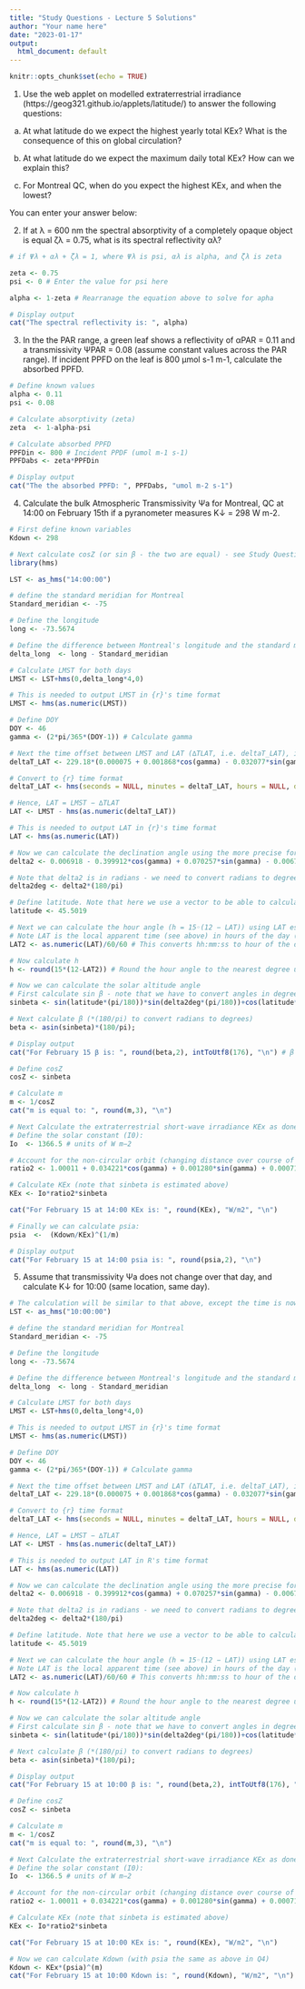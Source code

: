 ```yaml
---
title: "Study Questions - Lecture 5 Solutions"
author: "Your name here"
date: "2023-01-17"
output:
  html_document: default
---
```


```r
knitr::opts_chunk$set(echo = TRUE)
```

1. Use the web applet on modelled extraterrestrial irradiance (https://geog321.github.io/applets/latitude/) to answer the following questions: 

(a) At what latitude do we expect the highest yearly total KEx? What is the consequence of this on global circulation?

(b) At what latitude do we expect the maximum daily total KEx? How can we explain this? 

(c) For Montreal QC, when do you expect the highest KEx, and when the lowest? 

You can enter your answer below: 

2. If at λ = 600 nm the spectral absorptivity of a completely opaque object is equal ζλ = 0.75, what is its spectral reflectivity αλ?


```r
# if Ψλ + αλ + ζλ = 1, where Ψλ is psi, αλ is alpha, and ζλ is zeta

zeta <- 0.75
psi <- 0 # Enter the value for psi here

alpha <- 1-zeta # Rearranage the equation above to solve for apha 

# Display output
cat("The spectral reflectivity is: ", alpha)

```

3. In the the PAR range, a green leaf shows a reflectivity of  αPAR = 0.11 and a transmissivity ΨPAR = 0.08 (assume constant values across the PAR range). If incident PPFD on the leaf is 800 μmol s-1 m-1, calculate the absorbed PPFD.


```r
# Define known values
alpha <- 0.11
psi <- 0.08

# Calculate absorptivity (zeta)
zeta  <- 1-alpha-psi

# Calculate absorbed PPFD
PPFDin <- 800 # Incident PPDF (umol m-1 s-1)
PPFDabs <- zeta*PPFDin

# Display output
cat("The the absorbed PPFD: ", PPFDabs, "umol m-2 s-1")
```

4. Calculate the bulk Atmospheric Transmissivity Ψa for Montreal, QC at 14:00 on February 15th if a pyranometer measures K↓ = 298 W m-2.

```r
# First define known variables
Kdown <- 298 

# Next calculate cosZ (or sin β - the two are equal) - see Study Questions for Lecture 4
library(hms)

LST <- as_hms("14:00:00")

# define the standard meridian for Montreal
Standard_meridian <- -75

# Define the longitude
long <- -73.5674

# Define the difference between Montreal's longitude and the standard meridian
delta_long  <- long - Standard_meridian

# Calculate LMST for both days
LMST <- LST+hms(0,delta_long*4,0)

# This is needed to output LMST in {r}'s time format
LMST <- hms(as.numeric(LMST))

# Define DOY
DOY <- 46
gamma <- (2*pi/365*(DOY-1)) # Calculate gamma

# Next the time offset between LMST and LAT (∆TLAT, i.e. deltaT_LAT), in minutes can be calculated using the formula given in Lecture 4, Slide 12
deltaT_LAT <- 229.18*(0.000075 + 0.001868*cos(gamma) - 0.032077*sin(gamma) - 0.014615*cos(2*gamma) - 0.040849*sin(2*gamma))

# Convert to {r} time format 
deltaT_LAT <- hms(seconds = NULL, minutes = deltaT_LAT, hours = NULL, days = NULL)

# Hence, LAT = LMST − ∆TLAT
LAT <- LMST - hms(as.numeric(deltaT_LAT))

# This is needed to output LAT in {r}'s time format
LAT <- hms(as.numeric(LAT))

# Now we can calculate the declination angle using the more precise formulation
delta2 <- 0.006918 - 0.399912*cos(gamma) + 0.070257*sin(gamma) - 0.006758*cos(2*gamma) + 0.000907*sin(2*gamma) - 0.002697*cos(3*gamma) + 0.00148*sin(3*gamma)

# Note that delta2 is in radians - we need to convert radians to degrees
delta2deg <- delta2*(180/pi)

# Define latitude. Note that here we use a vector to be able to calculate the solar altitude angle for both days
latitude <- 45.5019

# Next we can calculate the hour angle (h = 15◦(12 − LAT)) using LAT estimated above. 
# Note LAT is the local apparent time (see above) in hours of the day (with minutes as a fraction of an hour). This can be calculated using the following:
LAT2 <- as.numeric(LAT)/60/60 # This converts hh:mm:ss to hour of the day

# Now calculate h
h <- round(15*(12-LAT2)) # Round the hour angle to the nearest degree using round()

# Now we can calculate the solar altitude angle
# First calculate sin β - note that we have to convert angles in degrees to radians (multiply degrees by (pi/180))
sinbeta <- sin(latitude*(pi/180))*sin(delta2deg*(pi/180))+cos(latitude*(pi/180))*cos(delta2deg*(pi/180))*cos(h*(pi/180))

# Next calculate β (*(180/pi) to convert radians to degrees)
beta <- asin(sinbeta)*(180/pi);

# Display output
cat("For February 15 β is: ", round(beta,2), intToUtf8(176), "\n") # β is rounded to 2 decimal points (using round() function)

# Define cosZ
cosZ <- sinbeta 

# Calculate m
m <- 1/cosZ
cat("m is equal to: ", round(m,3), "\n")

# Next Calculate the extraterrestrial short-wave irradiance KEx as done in Study Questions for Lecture 4
# Define the solar constant (I0):
Io  <- 1366.5 # units of W m−2

# Account for the non-circular orbit (changing distance over course of a year) (note gamma is calculated above)
ratio2 <- 1.00011 + 0.034221*cos(gamma) + 0.001280*sin(gamma) + 0.000719*cos(2*gamma) + 0.000077*sin(2*gamma)

# Calculate KEx (note that sinbeta is estimated above)
KEx <- Io*ratio2*sinbeta

cat("For February 15 at 14:00 KEx is: ", round(KEx), "W/m2", "\n")

# Finally we can calculate psia:
psia  <-  (Kdown/KEx)^(1/m)

# Display output
cat("For February 15 at 14:00 psia is: ", round(psia,2), "\n")
```

5. Assume that transmissivity Ψa does not change over that day, and calculate K↓ for 10:00 (same location, same day).

```r
# The calculation will be similar to that above, except the time is now 10:00 am
LST <- as_hms("10:00:00")

# define the standard meridian for Montreal
Standard_meridian <- -75

# Define the longitude
long <- -73.5674

# Define the difference between Montreal's longitude and the standard meridian
delta_long  <- long - Standard_meridian

# Calculate LMST for both days
LMST <- LST+hms(0,delta_long*4,0)

# This is needed to output LMST in {r}'s time format
LMST <- hms(as.numeric(LMST))

# Define DOY
DOY <- 46
gamma <- (2*pi/365*(DOY-1)) # Calculate gamma

# Next the time offset between LMST and LAT (∆TLAT, i.e. deltaT_LAT), in minutes can be calculated using the formula given in Lecture 4, Slide 12
deltaT_LAT <- 229.18*(0.000075 + 0.001868*cos(gamma) - 0.032077*sin(gamma) - 0.014615*cos(2*gamma) - 0.040849*sin(2*gamma))

# Convert to {r} time format 
deltaT_LAT <- hms(seconds = NULL, minutes = deltaT_LAT, hours = NULL, days = NULL)

# Hence, LAT = LMST − ∆TLAT
LAT <- LMST - hms(as.numeric(deltaT_LAT))

# This is needed to output LAT in R's time format
LAT <- hms(as.numeric(LAT))

# Now we can calculate the declination angle using the more precise formulation
delta2 <- 0.006918 - 0.399912*cos(gamma) + 0.070257*sin(gamma) - 0.006758*cos(2*gamma) + 0.000907*sin(2*gamma) - 0.002697*cos(3*gamma) + 0.00148*sin(3*gamma)

# Note that delta2 is in radians - we need to convert radians to degrees
delta2deg <- delta2*(180/pi)

# Define latitude. Note that here we use a vector to be able to calculate the solar altitude angle for both days
latitude <- 45.5019

# Next we can calculate the hour angle (h = 15◦(12 − LAT)) using LAT estimated above. 
# Note LAT is the local apparent time (see above) in hours of the day (with minutes as a fraction of an hour). This can be calculated using the following:
LAT2 <- as.numeric(LAT)/60/60 # This converts hh:mm:ss to hour of the day

# Now calculate h
h <- round(15*(12-LAT2)) # Round the hour angle to the nearest degree using round()

# Now we can calculate the solar altitude angle
# First calculate sin β - note that we have to convert angles in degrees to radians (multiply degrees by (pi/180))
sinbeta <- sin(latitude*(pi/180))*sin(delta2deg*(pi/180))+cos(latitude*(pi/180))*cos(delta2deg*(pi/180))*cos(h*(pi/180))

# Next calculate β (*(180/pi) to convert radians to degrees)
beta <- asin(sinbeta)*(180/pi);

# Display output
cat("For February 15 at 10:00 β is: ", round(beta,2), intToUtf8(176), "\n") # β is rounded to 2 decimal points (using round() function)

# Define cosZ
cosZ <- sinbeta 

# Calculate m
m <- 1/cosZ
cat("m is equal to: ", round(m,3), "\n")

# Next Calculate the extraterrestrial short-wave irradiance KEx as done in Study Questions for Lecture 4
# Define the solar constant (I0):
Io  <- 1366.5 # units of W m−2

# Account for the non-circular orbit (changing distance over course of a year) (note gamma is calculated above)
ratio2 <- 1.00011 + 0.034221*cos(gamma) + 0.001280*sin(gamma) + 0.000719*cos(2*gamma) + 0.000077*sin(2*gamma)

# Calculate KEx (note that sinbeta is estimated above)
KEx <- Io*ratio2*sinbeta

cat("For February 15 at 10:00 KEx is: ", round(KEx), "W/m2", "\n")

# Now we can calculate Kdown (with psia the same as above in Q4)
Kdown <- KEx*(psia)^(m)
cat("For February 15 at 10:00 Kdown is: ", round(Kdown), "W/m2", "\n")

```


